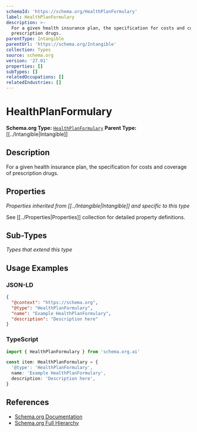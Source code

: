 ```yaml
---
schemaId: 'https://schema.org/HealthPlanFormulary'
label: HealthPlanFormulary
description: >-
  For a given health insurance plan, the specification for costs and coverage of
  prescription drugs.
parentType: Intangible
parentUrl: 'https://schema.org/Intangible'
collection: Types
source: schema.org
version: '27.01'
properties: []
subTypes: []
relatedOccupations: []
relatedIndustries: []
---
```

# HealthPlanFormulary

**Schema.org Type:** [`HealthPlanFormulary`](https://schema.org/HealthPlanFormulary)
**Parent Type:** [[../Intangible|Intangible]]

## Description

For a given health insurance plan, the specification for costs and coverage of prescription drugs.

## Properties

*Properties inherited from [[../Intangible|Intangible]] and specific to this type*

See [[../Properties|Properties]] collection for detailed property definitions.

## Sub-Types

*Types that extend this type*

## Usage Examples

### JSON-LD

```json
{
  "@context": "https://schema.org",
  "@type": "HealthPlanFormulary",
  "name": "Example HealthPlanFormulary",
  "description": "Description here"
}
```

### TypeScript

```typescript
import { HealthPlanFormulary } from 'schema.org.ai'

const item: HealthPlanFormulary = {
  '@type': 'HealthPlanFormulary',
  name: 'Example HealthPlanFormulary',
  description: 'Description here',
}
```

## References

- [Schema.org Documentation](https://schema.org/HealthPlanFormulary)
- [Schema.org Full Hierarchy](https://schema.org/docs/full.html)
